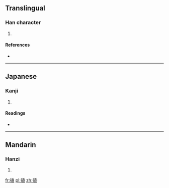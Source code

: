 ==Translingual==

===Han character===
{{Han char|rn=60|rad=彳|as=08|sn=11|four=|canj=竹人十月一 (HOJBM)|ids=⿰[[彳]][[直]]}}

# {{defn|Han|sort=彳08}}

====References====
* {{Han ref|kx=0368.170|dkj=10151|dj=0692.130|hdz=20827.030|uh=5F9D|ud=24477}}

----

==Japanese==

===Kanji===
{{ja-kanji|grade=|rs=彳08}}

# {{defn|lang=ja|sort=彳08}}

====Readings====
* {{ja-readings|on=[[ち]] (chi), [[ちょく]] (choku), [[ちき]] (chiki)|kun=[[ほどこす]] (hodokosu), [[のぼる]] (noboru)}}

----

==Mandarin==

===Hanzi===
{{cmn-hanzi|pin=[[zhì]] ([[zhi4]])|wg=chih<sup>4</sup>}}

# {{defn|lang=cmn|sort=彳08}}

[[fr:徝]]
[[pl:徝]]
[[zh:徝]]